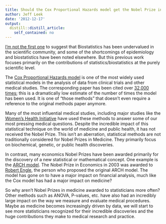 ```yaml
---
title: Should the Cox Proportional Hazards model get the Nobel Prize in Medicine?
author: Jeff Leek
date: '2012-12-17'
output:
  distill::distill_article:
    self_contained: no
---
```


[I'm not the first one](http://www.ncbi.nlm.nih.gov/pubmed/12762435) to suggest that Biostatistics has been undervalued in the scientific community, and some of the shortcomings of epidemiology and biostatistics have been noted elsewhere. But this previous work focuses primarily on the contributions of statistics/biostatistics at the purely scientific level.

The [Cox Proportional Hazards model](http://en.wikipedia.org/wiki/Proportional_hazards_models) is one of the most widely used statistical models in the analysis of data from clinical trials and other medical studies. The corresponding paper has been cited over [32,000 times](http://scholar.google.com/scholar?q=Regression+models+and+life-tables&btnG=&hl=en&as_sdt=0%2C21); this is a dramatically low estimate of the number of times the model has been used. It is one of "those methods" that doesn't even require a reference to the original methods paper anymore.

Many of the most influential medical studies, including major studies like the [Women's Health Initiative](http://jama.jamanetwork.com/article.aspx?articleid=1108397) have used these methods to answer some of our most pressing medical questions. Despite the incredible impact of this statistical technique on the world of medicine and public health, it has not received the Nobel Prize. This isn't an aberration, statistical methods are not traditionally considered for Nobel Prizes in Medicine. They primarily focus on biochemical, genetic, or public health discoveries.

In contrast, many economics Nobel Prizes have been awarded primarily for the discovery of a new statistical or mathematical concept. One example is the [ARCH model](http://en.wikipedia.org/wiki/Autoregressive_conditional_heteroskedasticity). The Nobel Prize in Economics in 2003 was awarded to [Robert Engle](http://www.nobelprize.org/nobel_prizes/economics/laureates/2003/), the person who proposed the original ARCH model. The model has gone on to have a major impact on financial analysis, much like the Cox model has had a major impact on medicine?

So why aren't Nobel Prizes in medicine awarded to statisticians more often? Other methods such as ANOVA, P-values, etc. have also had an incredibly large impact on the way we measure and evaluate medical procedures. Maybe as medicine becomes increasingly driven by data, we will start to see more statisticians recognized for their incredible discoveries and the huge contributions they make to medical research and practice.

&nbsp;
